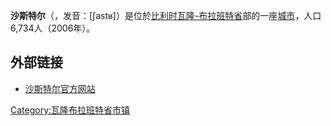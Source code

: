 {{Expand|time=2008-08-20}}
{{Unreferenced|time=2018-08-17T13:08:55+00:00}}
'''沙斯特尔'''（{{lang-fr|Chastre}}，发音：[ʃastʁ]）是位於[[比利时|比利时]][[瓦隆-布拉班特省|瓦隆-布拉班特省]]部的一座[[城市|城市]]，人口6,734人（2006年）。

==外部链接==
*[https://web.archive.org/web/20161014122616/http://www.chastre.be/ 沙斯特尔官方网站]

{{瓦隆-布拉班特省市区}}

{{DEFAULTSORT:Chastre}}
{{Belgium-geo-stub}}

[[Category:瓦隆布拉班特省市镇|Category:瓦隆布拉班特省市镇]]